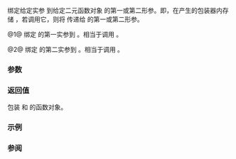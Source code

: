 {{cpp/title|bind1st|bind2nd}}
{{cpp/utility/functional/navbar}}
{{dcl begin}}
{{dcl header|functional}}
{{dcl|deprecated=c++11|until=c++17|num=1|
template&lt; class F, class T &gt;
std::binder1st&lt;F&gt; bind1st( const F&amp; f, const T&amp; x );
}}
{{dcl|deprecated=c++11|until=c++17|num=2|
template&lt; class F, class T &gt;
std::binder2nd&lt;F&gt; bind2nd( const F&amp; f, const T&amp; x );
}}
{{dcl end}}

绑定给定实参 {{c|x}} 到给定二元函数对象 {{c|f}} 的第一或第二形参。即，在产生的包装器内存储 {{c|x}}，若调用它，则将 {{c|x}} 传递给 {{c|f}} 的第一或第二形参。

@1@ 绑定 {{c|f}} 的第一实参到 {{c|x}}。相当于调用 {{c|std::binder1st&lt;F&gt;(f, typename F::first_argument_type(x))}}。

@2@ 绑定 {{c|f}} 的第二实参到 {{c|x}}。相当于调用 {{c|std::binder2nd&lt;F&gt;(f, typename F::second_argument_type(x))}}。

===参数===
{{par begin}}
{{par|f|指向要绑定实参到的函数的指针}}
{{par|x|要绑定到 {{c|f}} 的实参}}
{{par end}}

===返回值===
包装 {{c|f}} 和 {{c|x}} 的函数对象。

{{cpp/impldef exception}}

===示例===
{{example|code=
#include &lt;algorithm&gt;
#include &lt;cmath&gt;
#include &lt;cstddef&gt;
#include &lt;functional&gt;
#include &lt;iomanip&gt;
#include &lt;iostream&gt;
#include &lt;vector&gt;

int main()
{
    std::vector&lt;double&gt; a = {0, 30, 45, 60, 90, 180};
    std::vector&lt;double&gt; r(a.size());
    const double pi = std::acos(-1); // C++20 起使用 std::numbers::pi

    std::transform(a.begin(), a.end(), r.begin(),
        std::bind1st(std::multiplies&lt;double&gt;(), pi / 180.0));
//  等价的 lambda 为：[pi](double a){ return a * pi / 180.0; });

    for (std::size_t n = 0; n &lt; a.size(); ++n)
        std::cout &lt;&lt; std::setw(3) &lt;&lt; a[n] &lt;&lt; "° = " &lt;&lt; std::fixed &lt;&lt; r[n]
                  &lt;&lt; " rad\n" &lt;&lt; std::defaultfloat;
}
|output=&lt;nowiki/&gt;
  0° = 0.000000 rad
 30° = 0.523599 rad
 45° = 0.785398 rad
 60° = 1.047198 rad
 90° = 1.570796 rad
180° = 3.141593 rad
}}

===参阅===
{{dsc begin}}
{{dsc inc|cpp/utility/functional/dsc binder12}}
{{dsc inc|cpp/utility/functional/dsc bind_front}}
{{dsc end}}

{{langlinks|de|en|es|fr|it|ja|pt|ru}}